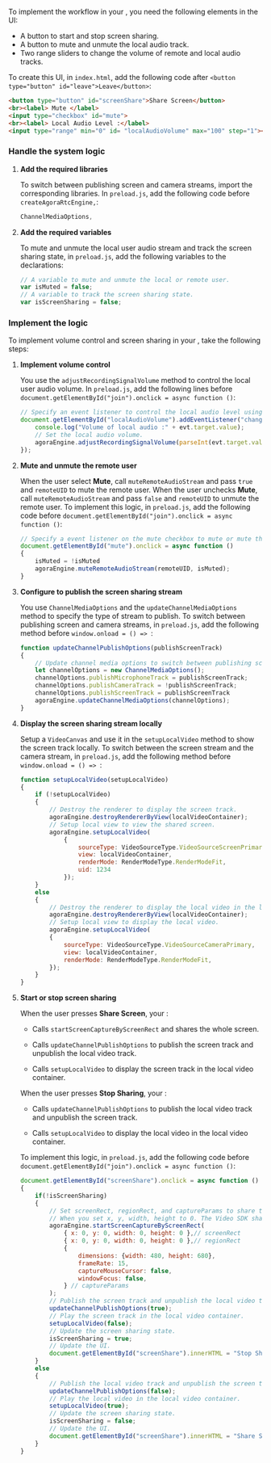 <PlatformWrapper platform="electron">

To implement the <Vpd k="NAME"/> workflow in your <Vpl k="CLIENT" />, you need the following elements in the UI:

* A button to start and stop screen sharing.
* A button to mute and unmute the local audio track.
* Two range sliders to change the volume of remote and local audio tracks.

To create this UI, in `index.html`, add the following code after `<button type="button" id="leave">Leave</button>`:

```html
<button type="button" id="screenShare">Share Screen</button>
<br><label> Mute </label>
<input type="checkbox" id="mute">
<br><label> Local Audio Level :</label>
<input type="range" min="0" id= "localAudioVolume" max="100" step="1"><br>
```

### Handle the system logic

1. **Add the required libraries**

    To switch between publishing screen and camera streams, import the corresponding <Vg k="COMPANY" /> libraries. In `preload.js`, add the following code before `createAgoraRtcEngine,`:

    ```javascript
    ChannelMediaOptions,
    ```

1. **Add the required variables**

   To mute and unmute the local user audio stream and track the screen sharing state, in `preload.js`, add the following variables to the declarations:
   
   ```javascript
   // A variable to mute and unmute the local or remote user.
   var isMuted = false;
   // A variable to track the screen sharing state.
   var isScreenSharing = false;
   ```


### Implement the <Vpd k="NAME"/> logic

To implement volume control and screen sharing in your <Vpl k="CLIENT" />, take the following steps:

1. **Implement volume control**

    You use the `adjustRecordingSignalVolume` method to control the local user audio volume. In `preload.js`, add the following lines before `document.getElementById("join").onclick = async function ()`:

    ```javascript
    // Specify an event listener to control the local audio level using the range slider.
    document.getElementById("localAudioVolume").addEventListener("change", function(evt) {
        console.log("Volume of local audio :" + evt.target.value);
        // Set the local audio volume.
        agoraEngine.adjustRecordingSignalVolume(parseInt(evt.target.value));
    });
    ```
1. **Mute and unmute the remote user**
    
    When the user select **Mute**, call `muteRemoteAudioStream` and pass `true` and `remoteUID` to mute the remote user. When the user unchecks **Mute**, call `muteRemoteAudioStream` and pass `false` and `remoteUID` to unmute the remote user. To implement this logic,
    in `preload.js`, add the following code before `document.getElementById("join").onclick = async function ()`:

    ```javascript
    // Specify a event listener on the mute checkbox to mute or mute the remote user.
    document.getElementById("mute").onclick = async function ()
    { 
        isMuted = !isMuted
        agoraEngine.muteRemoteAudioStream(remoteUID, isMuted);
    }
    ```
3.  **Configure <Vg k="ENGINE" /> to publish the screen sharing stream**

    You use `ChannelMediaOptions` and the `updateChannelMediaOptions` method to specify the type of stream to publish. To switch between publishing screen and camera streams, in `preload.js`, add the following method before `window.onload = () => `:

    ``` javascript
    function updateChannelPublishOptions(publishScreenTrack)
    {
        // Update channel media options to switch between publishing screen and camera streams.
        let channelOptions = new ChannelMediaOptions();
        channelOptions.publishMicrophoneTrack = publishScreenTrack;
        channelOptions.publishCameraTrack = !publishScreenTrack;
        channelOptions.publishScreenTrack = publishScreenTrack
        agoraEngine.updateChannelMediaOptions(channelOptions);
    }
    ```

4.  **Display the screen sharing stream locally**

    Setup a `VideoCanvas` and use it in the `setupLocalVideo` method to show the screen track locally. To switch between the screen stream and the camera stream, in `preload.js`, add the following method before `window.onload = () => `:

    ``` javascript
    function setupLocalVideo(setupLocalVideo) 
    {
        if (!setupLocalVideo)
        {
            // Destroy the renderer to display the screen track.
            agoraEngine.destroyRendererByView(localVideoContainer);
            // Setup local view to view the shared screen.
            agoraEngine.setupLocalVideo(
                {
                    sourceType: VideoSourceType.VideoSourceScreenPrimary,
                    view: localVideoContainer,
                    renderMode: RenderModeType.RenderModeFit,
                    uid: 1234
                });
        }
        else 
        {
            // Destroy the renderer to display the local video in the local video container.
            agoraEngine.destroyRendererByView(localVideoContainer);
            // Setup local view to display the local video.
            agoraEngine.setupLocalVideo(
            {
                sourceType: VideoSourceType.VideoSourceCameraPrimary,
                view: localVideoContainer,
                renderMode: RenderModeType.RenderModeFit,
            });
        }
    }
    ```
1. **Start or stop screen sharing**

    When the user presses **Share Screen**, your <Vpl k="CLIENT" />:
    
    * Calls `startScreenCaptureByScreenRect` and shares the whole screen.

    * Calls `updateChannelPublishOptions` to publish the screen track and unpublish the local video track.

    * Calls `setupLocalVideo` to display the screen track in the local video container.

    When the user presses **Stop Sharing**, your <Vpl k="CLIENT" />:

    * Calls `updateChannelPublishOptions` to publish the local video track and unpublish the screen track.

    * Calls `setupLocalVideo` to display the local video in the local video container.

    To implement this logic, in `preload.js`, add the following code before `document.getElementById("join").onclick = async function ()`:

    ```javascript
    document.getElementById("screenShare").onclick = async function ()
    {
        if(!isScreenSharing)
        {
            // Set screenRect, regionRect, and captureParams to share the screen.
            // When you set x, y, width, height to 0. The Video SDK shares the whole screen.
            agoraEngine.startScreenCaptureByScreenRect(
                { x: 0, y: 0, width: 0, height: 0 },// screenRect
                { x: 0, y: 0, width: 0, height: 0 },// regionRect
                {
                    dimensions: {width: 480, height: 680},
                    frameRate: 15,
                    captureMouseCursor: false,
                    windowFocus: false,
                } // captureParams
            );
            // Publish the screen track and unpublish the local video track.
            updateChannelPublishOptions(true);
            // Play the screen track in the local video container.
            setupLocalVideo(false);
            // Update the screen sharing state.
            isScreenSharing = true;
            // Update the UI.
            document.getElementById("screenShare").innerHTML = "Stop Sharing";
        }
        else
        {
            // Publish the local video track and unpublish the screen track.
            updateChannelPublishOptions(false);
            // Play the local video in the local video container.
            setupLocalVideo(true);
            // Update the screen sharing state.
            isScreenSharing = false;
            // Update the UI.
            document.getElementById("screenShare").innerHTML = "Share Screen";
        }
    }
    ```
</PlatformWrapper>

